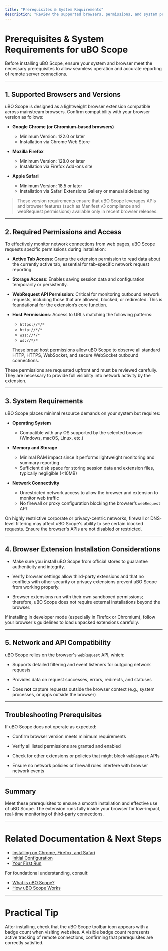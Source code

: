 ```yaml
---
title: "Prerequisites & System Requirements"
description: "Review the supported browsers, permissions, and system prerequisites needed before installing uBO Scope. Learn what platforms are compatible and what access the extension requires to function properly."
---
```


# Prerequisites & System Requirements for uBO Scope

Before installing uBO Scope, ensure your system and browser meet the necessary prerequisites to allow seamless operation and accurate reporting of remote server connections.

---

## 1\. Supported Browsers and Versions

uBO Scope is designed as a lightweight browser extension compatible across mainstream browsers. Confirm compatibility with your browser version as follows:

- **Google Chrome (or Chromium-based browsers)**
  - Minimum Version: 122.0 or later
  - Installation via Chrome Web Store

- **Mozilla Firefox**
  - Minimum Version: 128.0 or later
  - Installation via Firefox Add-ons site

- **Apple Safari**
  - Minimum Version: 18.5 or later
  - Installation via Safari Extensions Gallery or manual sideloading


> These version requirements ensure that uBO Scope leverages APIs and browser features (such as Manifest v3 compliance and webRequest permissions) available only in recent browser releases.

---

## 2. Required Permissions and Access

To effectively monitor network connections from web pages, uBO Scope requests specific permissions during installation:

- **Active Tab Access**: Grants the extension permission to read data about the currently active tab, essential for tab-specific network request reporting.

- **Storage Access**: Enables saving session data and configuration temporarily or persistently.

- **WebRequest API Permission**: Critical for monitoring outbound network requests, including those that are allowed, blocked, or redirected. This is foundational for the extension’s core function.

- **Host Permissions**: Access to URLs matching the following patterns:
  - `https://*/*`
  - `http://*/*`
  - `wss://*/*`
  - `ws://*/*`

  These broad host permissions allow uBO Scope to observe all standard HTTP, HTTPS, WebSocket, and secure WebSocket outbound connections.


<Note>
These permissions are requested upfront and must be reviewed carefully. They are necessary to provide full visibility into network activity by the extension.
</Note>

---

## 3. System Requirements

uBO Scope places minimal resource demands on your system but requires:

- **Operating System**
  - Compatible with any OS supported by the selected browser (Windows, macOS, Linux, etc.)

- **Memory and Storage**
  - Minimal RAM impact since it performs lightweight monitoring and summary reporting
  - Sufficient disk space for storing session data and extension files, typically negligible (&lt;10MB)

- **Network Connectivity**
  - Unrestricted network access to allow the browser and extension to monitor web traffic
  - No firewall or proxy configuration blocking the browser’s `webRequest` API

<Warning>
On highly restrictive corporate or privacy-centric networks, firewall or DNS-level filtering may affect uBO Scope's ability to see certain blocked requests. Ensure the browser's APIs are not disabled or restricted.
</Warning>

---

## 4. Browser Extension Installation Considerations

- Make sure you install uBO Scope from official stores to guarantee authenticity and integrity.

- Verify browser settings allow third-party extensions and that no conflicts with other security or privacy extensions prevent uBO Scope from working properly.

- Browser extensions run with their own sandboxed permissions; therefore, uBO Scope does not require external installations beyond the browser.

<Check>
If installing in developer mode (especially in Firefox or Chromium), follow your browser's guidelines to load unpacked extensions carefully.
</Check>

---

## 5. Network and API Compatibility

uBO Scope relies on the browser's `webRequest` API, which:

- Supports detailed filtering and event listeners for outgoing network requests

- Provides data on request successes, errors, redirects, and statuses

- Does **not** capture requests outside the browser context (e.g., system processes, or apps outside the browser)



---

## Troubleshooting Prerequisites

If uBO Scope does not operate as expected:

- Confirm browser version meets minimum requirements

- Verify all listed permissions are granted and enabled

- Check for other extensions or policies that might block `webRequest` APIs

- Ensure no network policies or firewall rules interfere with browser network events


---

## Summary

Meet these prerequisites to ensure a smooth installation and effective use of uBO Scope. The extension runs fully inside your browser for low-impact, real-time monitoring of third-party connections.


---

# Related Documentation & Next Steps

- [Installing on Chrome, Firefox, and Safari](https://documentation-url/getting-started/installation-and-setup/installing-on-chrome-firefox-safari)
- [Initial Configuration](https://documentation-url/getting-started/installation-and-setup/initial-configuration)
- [Your First Run](https://documentation-url/getting-started/getting-first-results/your-first-run)

For foundational understanding, consult:
- [What is uBO Scope?](https://documentation-url/overview/foundation/what-is-ubo-scope)
- [How uBO Scope Works](https://documentation-url/overview/foundation/how-it-works)


---

# Practical Tip

After installing, check that the uBO Scope toolbar icon appears with a badge count when visiting websites. A visible badge count represents active tracking of remote connections, confirming that prerequisites are correctly satisfied.